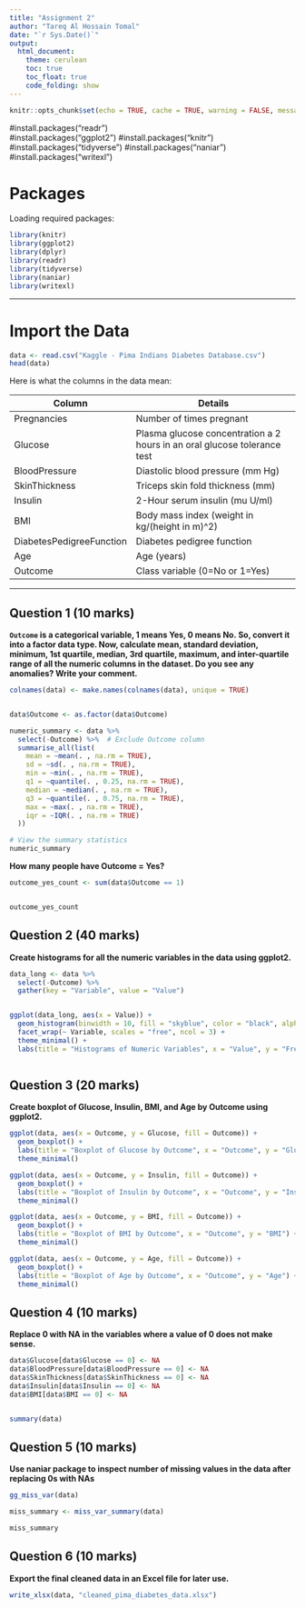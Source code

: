 ---
title: "Assignment 2"
author: "Tareq Al Hossain Tomal"
date: "`r Sys.Date()`"
output: 
  html_document:
    theme: cerulean
    toc: true
    toc_float: true
    code_folding: show
---

```{r setup, include=FALSE}
knitr::opts_chunk$set(echo = TRUE, cache = TRUE, warning = FALSE, message = FALSE)
```

#install.packages("readr")  
#install.packages("ggplot2") 
#install.packages("knitr")
#install.packages("tidyverse")
#install.packages("naniar")
#install.packages("writexl")



# Packages

Loading required packages:

```{r message=FALSE, warning=FALSE, echo=FALSE}
library(knitr)
library(ggplot2)
library(dplyr)
library(readr)
library(tidyverse)
library(naniar)
library(writexl)
```

------------------------------------------------------------------------

# Import the Data

```{r}
data <- read.csv("Kaggle - Pima Indians Diabetes Database.csv")
head(data)

```

Here is what the columns in the data mean:

| Column | Details |
|--|----|
| Pregnancies | Number of times pregnant |
| Glucose | Plasma glucose concentration a 2 hours in an oral glucose tolerance test |
| BloodPressure | Diastolic blood pressure (mm Hg) |
| SkinThickness | Triceps skin fold thickness (mm) |
| Insulin | 2-Hour serum insulin (mu U/ml) |
| BMI | Body mass index (weight in kg/(height in m)\^2) |
| DiabetesPedigreeFunction | Diabetes pedigree function |
| Age | Age (years) |
| Outcome | Class variable (0=No or 1=Yes) |

------------------------------------------------------------------------

## Question 1 (10 marks)

**`Outcome` is a categorical variable, 1 means Yes, 0 means No. So, convert it into a factor data type. Now, calculate mean, standard deviation, minimum, 1st quartile, median, 3rd quartile, maximum, and inter-quartile range of all the numeric columns in the dataset. Do you see any anomalies? Write your comment.**

```{r}

colnames(data) <- make.names(colnames(data), unique = TRUE)


data$Outcome <- as.factor(data$Outcome)

numeric_summary <- data %>%
  select(-Outcome) %>%  # Exclude Outcome column
  summarise_all(list(
    mean = ~mean(. , na.rm = TRUE),
    sd = ~sd(. , na.rm = TRUE),
    min = ~min(. , na.rm = TRUE),
    q1 = ~quantile(. , 0.25, na.rm = TRUE),
    median = ~median(. , na.rm = TRUE),
    q3 = ~quantile(. , 0.75, na.rm = TRUE),
    max = ~max(. , na.rm = TRUE),
    iqr = ~IQR(. , na.rm = TRUE)
  ))

# View the summary statistics
numeric_summary


```



**How many people have Outcome = Yes?**

```{r}
outcome_yes_count <- sum(data$Outcome == 1)


outcome_yes_count


```


## Question 2 (40 marks)

**Create histograms for all the numeric variables in the data using ggplot2.**


```{r}

data_long <- data %>%
  select(-Outcome) %>% 
  gather(key = "Variable", value = "Value")


ggplot(data_long, aes(x = Value)) +
  geom_histogram(binwidth = 10, fill = "skyblue", color = "black", alpha = 0.7) +
  facet_wrap(~ Variable, scales = "free", ncol = 3) +
  theme_minimal() +
  labs(title = "Histograms of Numeric Variables", x = "Value", y = "Frequency")



```

## Question 3 (20 marks)

**Create boxplot of Glucose, Insulin, BMI, and Age by Outcome using ggplot2.**

```{r}
ggplot(data, aes(x = Outcome, y = Glucose, fill = Outcome)) +
  geom_boxplot() +
  labs(title = "Boxplot of Glucose by Outcome", x = "Outcome", y = "Glucose") +
  theme_minimal()

ggplot(data, aes(x = Outcome, y = Insulin, fill = Outcome)) +
  geom_boxplot() +
  labs(title = "Boxplot of Insulin by Outcome", x = "Outcome", y = "Insulin") +
  theme_minimal()

ggplot(data, aes(x = Outcome, y = BMI, fill = Outcome)) +
  geom_boxplot() +
  labs(title = "Boxplot of BMI by Outcome", x = "Outcome", y = "BMI") +
  theme_minimal()

ggplot(data, aes(x = Outcome, y = Age, fill = Outcome)) +
  geom_boxplot() +
  labs(title = "Boxplot of Age by Outcome", x = "Outcome", y = "Age") +
  theme_minimal()


```


## Question 4 (10 marks)

**Replace 0 with NA in the variables where a value of 0 does not make sense.**

```{r}
data$Glucose[data$Glucose == 0] <- NA
data$BloodPressure[data$BloodPressure == 0] <- NA
data$SkinThickness[data$SkinThickness == 0] <- NA
data$Insulin[data$Insulin == 0] <- NA
data$BMI[data$BMI == 0] <- NA


summary(data)


```


## Question 5 (10 marks)

**Use naniar package to inspect number of missing values in the data after replacing 0s with NAs**

```{r}
gg_miss_var(data)  

miss_summary <- miss_var_summary(data)

miss_summary


```


## Question 6 (10 marks)

**Export the final cleaned data in an Excel file for later use.**

```{r}
write_xlsx(data, "cleaned_pima_diabetes_data.xlsx")

```


